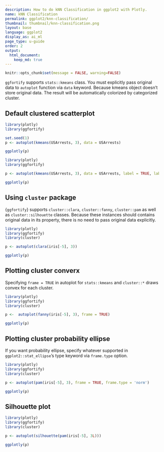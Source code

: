 ```yaml
---
description: How to do kNN Classification in ggplot2 with Plotly.
name: kNN Classification
permalink: ggplot2/knn-classification/
thumbnail: thumbnail/knn-classification.png
layout: base
language: ggplot2
display_as: ai_ml
page_type: u-guide
order: 2
output:
  html_document:
    keep_md: true
---
```


```r
knitr::opts_chunk$set(message = FALSE, warning=FALSE)
```

`ggfortify` supports `stats::kmeans` class. You must explicitly pass original data to `autoplot` function via `data` keyword. Because kmeans object doesn't store original data. The result will be automatically colorized by categorized cluster.

## Default clustered scatterplot


```r
library(plotly)
library(ggfortify)

set.seed(1)
p <- autoplot(kmeans(USArrests, 3), data = USArrests)

ggplotly(p)
```


```r
library(plotly)
library(ggfortify)

p <- autoplot(kmeans(USArrests, 3), data = USArrests, label = TRUE, label.size = 3)

ggplotly(p)
```

<!--------------------- EXAMPLE BREAK ------------------------->

## Using `cluster` package

{`ggfortify`} supports `cluster::clara`, `cluster::fanny`, `cluster::pam` as well as `cluster::silhouette` classes. Because these instances should contains original data in its property, there is no need to pass original data explicitly.

```r
library(plotly)
library(ggfortify)
library(cluster)

p <- autoplot(clara(iris[-5], 3))

ggplotly(p)
```


<!--------------------- EXAMPLE BREAK ------------------------->

## Plotting cluster converx

Specifying `frame = TRUE` in autoplot for `stats::kmeans` and `cluster::*` draws convex for each cluster.


```r
library(plotly)
library(ggfortify)
library(cluster)

p <-  autoplot(fanny(iris[-5], 3), frame = TRUE)

ggplotly(p)
```

<!--------------------- EXAMPLE BREAK ------------------------->

## Plotting cluster probability ellipse

If you want probability ellipse, specify whatever supported in `ggplot2::stat_ellipse`'s type keyword via `frame.type` option.

```r
library(plotly)
library(ggfortify)
library(cluster)

p <- autoplot(pam(iris[-5], 3), frame = TRUE, frame.type = 'norm')

ggplotly(p)
```

<!--------------------- EXAMPLE BREAK ------------------------->

## Silhouette plot


```r
library(plotly)
library(ggfortify)
library(cluster)

p <- autoplot(silhouette(pam(iris[-5], 3L)))

ggplotly(p)
```


<!--------------------- EXAMPLE BREAK ------------------------->
